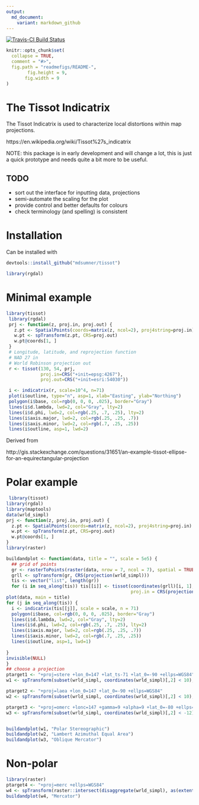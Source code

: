 ```yaml
---
output:
  md_document:
    variant: markdown_github
---
```


[![Travis-CI Build Status](https://travis-ci.org/mdsumner/tissot.svg?branch=master)](https://travis-ci.org/mdsumner/tissot)

<!-- README.md is generated from README.Rmd. Please edit that file -->

```r
knitr::opts_chunk$set(
  collapse = TRUE,
  comment = "#>",
  fig.path = "readmefigs/README-", 
        fig.height = 9, 
       fig.width = 9
)
```

# The Tissot Indicatrix

The Tissot Indicatrix is used to characterize local distortions within map projections. 

https://en.wikipedia.org/wiki/Tissot%27s_indicatrix

NOTE: this package is in early development and will change a lot, this is just a quick prototype and needs quite a bit more to be useful.

## TODO
 * sort out the interface for inputting data, projections
 * semi-automate the scaling for the plot
 * provide control and better defaults for colours 
 * check terminology (and spelling) is consistent
 
# Installation
Can be installed with 

```R
devtools::install_github("mdsumner/tissot")
```

```r
library(rgdal)
```


# Minimal example

```r
library(tissot)
 library(rgdal)
 prj <- function(z, proj.in, proj.out) {
   z.pt <- SpatialPoints(coords=matrix(z, ncol=2), proj4string=proj.in)
   w.pt <- spTransform(z.pt, CRS=proj.out)
   w.pt@coords[1, ]
 }
 # Longitude, latitude, and reprojection function
 # NAD 27 in
 # World Robinson projection out
 r <- tissot(130, 54, prj,
             proj.in=CRS("+init=epsg:4267"),
             proj.out=CRS("+init=esri:54030"))

 i <- indicatrix(r, scale=10^4, n=71)
 plot(i$outline, type="n", asp=1, xlab="Easting", ylab="Northing")
 polygon(i$base, col=rgb(0, 0, 0, .025), border="Gray")
 lines(i$d.lambda, lwd=2, col="Gray", lty=2)
 lines(i$d.phi, lwd=2, col=rgb(.25, .7, .25), lty=2)
 lines(i$axis.major, lwd=2, col=rgb(.25, .25, .7))
 lines(i$axis.minor, lwd=2, col=rgb(.7, .25, .25))
 lines(i$outline, asp=1, lwd=2)
```

Derived from 

http://gis.stackexchange.com/questions/31651/an-example-tissot-ellipse-for-an-equirectangular-projection

# Polar example

```r
 library(tissot)
library(rgdal)
library(maptools)
data(wrld_simpl)
prj <- function(z, proj.in, proj.out) {
  z.pt <- SpatialPoints(coords=matrix(z, ncol=2), proj4string=proj.in)
  w.pt <- spTransform(z.pt, CRS=proj.out)
  w.pt@coords[1, ]
}
library(raster)

buildandplot <- function(data, title = "", scale = 5e5) {
  ## grid of points
  gr <- rasterToPoints(raster(data, nrow = 7, ncol = 7), spatial = TRUE)
  grll <- spTransform(gr, CRS(projection(wrld_simpl)))
  tis <- vector("list", length(gr))
  for (i in seq_along(tis)) tis[[i]] <- tissot(coordinates(grll)[i, 1], coordinates(grll)[i, 2], prj,  
                                               proj.in = CRS(projection(wrld_simpl)), proj.out = projection(data))
plot(data, main = title)
for (j in seq_along(tis)) {
  i <- indicatrix(tis[[j]], scale = scale, n = 71)
  polygon(i$base, col=rgb(0, 0, 0, .025), border="Gray")
  lines(i$d.lambda, lwd=2, col="Gray", lty=2)
  lines(i$d.phi, lwd=2, col=rgb(.25, .7, .25), lty=2)
  lines(i$axis.major, lwd=2, col=rgb(.25, .25, .7))
  lines(i$axis.minor, lwd=2, col=rgb(.7, .25, .25))
  lines(i$outline, asp=1, lwd=1)
  
}
invisible(NULL)
}
## choose a projection
ptarget1 <- "+proj=stere +lon_0=147 +lat_ts-71 +lat_0=-90 +ellps=WGS84"
w1 <- spTransform(subset(wrld_simpl, coordinates(wrld_simpl)[,2] < 10), CRS(ptarget1))

ptarget2 <- "+proj=laea +lon_0=147 +lat_0=-90 +ellps=WGS84"
w2 <- spTransform(subset(wrld_simpl, coordinates(wrld_simpl)[,2] < 10), CRS(ptarget2))

ptarget3 <- "+proj=omerc +lonc=147 +gamma=9 +alpha=9 +lat_0=-80 +ellps=WGS84"
w3 <- spTransform(subset(wrld_simpl, coordinates(wrld_simpl)[,2] < -12), CRS(ptarget3), scale = 3e5)


buildandplot(w1, "Polar Stereographic")
buildandplot(w2, "Lambert Azimuthal Equal Area")
buildandplot(w3, "Oblique Mercator")


```

# Non-polar

```r
library(raster)
ptarget4 <- "+proj=merc +ellps=WGS84"
w4 <- spTransform(raster::intersect(disaggregate(wrld_simpl), as(extent(-180, 180, -85, 90), "SpatialPolygons")), ptarget4)
buildandplot(w4, "Mercator")

```
